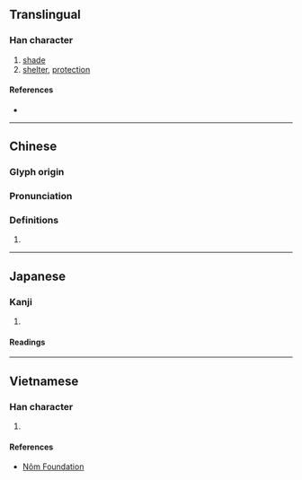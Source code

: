 {{character info/new}}
==Translingual==

===Han character===
{{Han char|rn=53|rad=广|as=06|sn=9|four=00294|canj=IOD|ids=⿸广休}}

# [[shade]]
# [[shelter]], [[protection]]

====References====
* {{Han ref|kx=0345.240|dkj=09311|dj=0655.130|hdz=20883.010|uh=5EA5|ud=24229|bh=CEBA|bd=52922}}

----

==Chinese==
{{zh-forms}}

===Glyph origin===
{{Han etym}}

===Pronunciation===
{{zh-pron
|m=xiū
|c=jau1
|mc=y
|oc=y
|cat=
}}

===Definitions===
{{zh-hanzi}}

# {{rfdef|zh}}

----

==Japanese==

===Kanji===
{{ja-kanji|grade=|rs=广06}}

# {{defn|lang=ja|sort=广06}}

====Readings====
{{ja-readings
|goon=く
|kanon=きゅう<きう
|kun=かげ-
}}

----

==Vietnamese==

===Han character===
{{vi-readings|rs=广06|hanviet=hưu}}

# {{defn|lang=vi|sort=广06}}

====References====
* [http://nomfoundation.org/common/nom_details.php?codepoint=5ea5 Nôm Foundation]